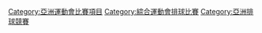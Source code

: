 [[Category:亞洲運動會比賽項目|Category:亞洲運動會比賽項目]]
[[Category:綜合運動會排球比賽|Category:綜合運動會排球比賽]]
[[Category:亞洲排球競賽|Category:亞洲排球競賽]]